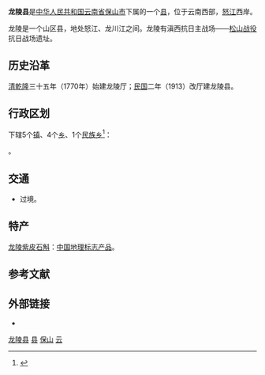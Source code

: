 {{Infobox China County
| county = 龙陵县
| usedname = 
| nameorigin = 
| Photo = {{Photomontage
| photo1a = 龙陵县人民政府1.jpg
| photo2a = 龙陵县主城01.jpg
| photo2b = G320国道龙陵中缅天然气管道泵站附近路段.jpg
| photo3a = 花桥河.jpg
| photo3b = 中缅油气管道工程龙陵分输（泵）站07.jpg
| size = 300
| spacing = 1
| color = white
| border = 1
}}
| Photoname = 从左上顺时针：龙陵县人民政府、龙陵县附近的[[320国道|320国道]]、[[中缅油气管道|中缅油气管道]]工程龙陵分输（泵）站、流经县城的花桥河、龙山路与龙华路交叉口
| map = 龙陵县位置图.jpg
| map_caption = 龙陵县在云南省的位置
{{maplink|frame=yes|plain=yes|type=shape|zoom=7|frame-align=center|frame-width=250}}
| Pinyin = Lónglíng  Xiàn
| Belong = [[云南省|云南省]][[保山市|保山市]]
| Types = [[县|县]]
| admincode = 530523
| founded = 
| seat = 龙山镇
| officerTitle = 縣委書記
| officer = 趙國良
| officerTitle2 = 縣長
| officer2 = 段忠華
| division = 11
| town = 2
| township = 9
| subdistrict = 
| dialect = 
| post code = 678300
| phone code = 875
| coordinate = 
| area = 2884平方千米
| area land = 
| area water = 
| census yr = 2003
| pop = 27万人
| density =  
| GDP = 
| GDP_as_of = 
| GDPPC = 
| carlicense = 云M
| web = www.longling.gov.cn
| web_title = 龙陵县政府网
}}

'''龙陵县'''是[[中华人民共和国|中华人民共和国]][[云南省|云南省]][[保山市|保山市]]下属的一个[[县|县]]，位于云南西部，[[怒江|怒江]]西岸。

龙陵是一个山区县，地处怒江、龙川江之间。龙陵有滇西抗日主战场——[[松山战役|松山战役]]抗日战场遗址。

==历史沿革==
[[清|清]][[乾隆|乾隆]]三十五年（1770年）始建龙陵厅；[[中華民國|民国]]二年（1913）改厅建龙陵县。

== 行政区划 ==
{{PAGENAMEBASE}}下辖5个[[行政建制镇|镇]]、4个[[乡_(中华人民共和国)|乡]]、1个[[民族乡|民族乡]]<ref>{{PRC admin/ref sgc|53/05/23}}</ref>：

{{PRC admin/children|53/05/23}}。

== 交通 ==
* {{中国国道名|320}}过境。

==特产==
[[龙陵紫皮石斛|龙陵紫皮石斛]]：[[中国地理标志产品|中国地理标志产品]]。

== 参考文献 ==
{{reflist}}

== 外部链接 ==
* {{Official website|http://www.longling.gov.cn/|name=龙陵县人民政府门户网站}}

{{龙陵县行政区划}}
{{保山市行政区划}}
{{云南行政区划}}
{{国家级贫困县|前}}
{{中华人民共和国陆地边境县}}

[[Category:龙陵县|]]
[[Category:保山区县|县]]
[[Category:云南省县份|保山]]
[[Category:原国家级贫困县|云]]